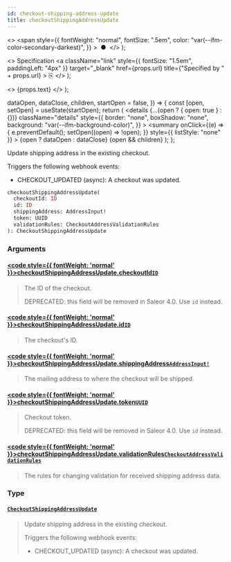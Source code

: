 ```yaml
---
id: checkout-shipping-address-update
title: checkoutShippingAddressUpdate
---
```


  <>
    <span
      style={{
        fontWeight: "normal",
        fontSize: ".5em",
        color: "var(--ifm-color-secondary-darkest)",
      }}
    >
      &nbsp;●&nbsp;
    </span>
  </>
);

  <>
    Specification
    <a
      className="link"
      style={{ fontSize: "1.5em", paddingLeft: "4px" }}
      target="\_blank"
      href={props.url}
      title={"Specified by " + props.url}
    >
      ⎘
    </a>
  </>
);

  <>
    <span className={props.class}>{props.text}</span>
  </>
);


  dataOpen,
  dataClose,
  children,
  startOpen = false,
}) => {
  const [open, setOpen] = useState(startOpen);
  return (
    <details
      {...(open ? { open: true } : {})}
      className="details"
      style={{
        border: "none",
        boxShadow: "none",
        background: "var(--ifm-background-color)",
      }}
    >
      <summary
        onClick={(e) => {
          e.preventDefault();
          setOpen((open) => !open);
        }}
        style={{ listStyle: "none" }}
      >
        {open ? dataOpen : dataClose}
      </summary>
      {open && children}
    </details>
  );
};

Update shipping address in the existing checkout.

Triggers the following webhook events:

- CHECKOUT_UPDATED (async): A checkout was updated.

```graphql
checkoutShippingAddressUpdate(
  checkoutId: ID
  id: ID
  shippingAddress: AddressInput!
  token: UUID
  validationRules: CheckoutAddressValidationRules
): CheckoutShippingAddressUpdate
```

### Arguments

#### [<code style={{ fontWeight: 'normal' }}>checkoutShippingAddressUpdate.<b>checkoutId</b></code>](#)<Bullet />[`ID`](../../../api-storefront/miscellaneous/scalars/id) <Badge class="badge badge--secondary" text="scalar"/> <Badge class="badge badge--secondary" text="miscellaneous"/>

> The ID of the checkout.
>
> DEPRECATED: this field will be removed in Saleor 4.0. Use `id` instead.

#### [<code style={{ fontWeight: 'normal' }}>checkoutShippingAddressUpdate.<b>id</b></code>](#)<Bullet />[`ID`](../../../api-storefront/miscellaneous/scalars/id) <Badge class="badge badge--secondary" text="scalar"/> <Badge class="badge badge--secondary" text="miscellaneous"/>

> The checkout's ID.
>
> <Badge text="Added in Saleor 3.4" class="secondary margin-bottom--sm" />

#### [<code style={{ fontWeight: 'normal' }}>checkoutShippingAddressUpdate.<b>shippingAddress</b></code>](#)<Bullet />[`AddressInput!`](../../../api-storefront/miscellaneous/inputs/address-input) <Badge class="badge badge--secondary" text="non-null"/> <Badge class="badge badge--secondary" text="input"/> <Badge class="badge badge--secondary" text="miscellaneous"/>

> The mailing address to where the checkout will be shipped.

#### [<code style={{ fontWeight: 'normal' }}>checkoutShippingAddressUpdate.<b>token</b></code>](#)<Bullet />[`UUID`](../../../api-storefront/miscellaneous/scalars/uuid) <Badge class="badge badge--secondary" text="scalar"/> <Badge class="badge badge--secondary" text="miscellaneous"/>

> Checkout token.
>
> DEPRECATED: this field will be removed in Saleor 4.0. Use `id` instead.

#### [<code style={{ fontWeight: 'normal' }}>checkoutShippingAddressUpdate.<b>validationRules</b></code>](#)<Bullet />[`CheckoutAddressValidationRules`](../../../api-storefront/checkout/inputs/checkout-address-validation-rules) <Badge class="badge badge--secondary" text="input"/> <Badge class="badge badge--secondary" text="checkout"/>

> The rules for changing validation for received shipping address data.
>
> <Badge text="Added in Saleor 3.5" class="secondary margin-bottom--sm" />

### Type

#### [`CheckoutShippingAddressUpdate`](../../../api-storefront/checkout/objects/checkout-shipping-address-update) <Badge class="badge badge--secondary" text="object"/> <Badge class="badge badge--secondary" text="checkout"/>

> Update shipping address in the existing checkout.
>
> Triggers the following webhook events:
>
> - CHECKOUT_UPDATED (async): A checkout was updated.
